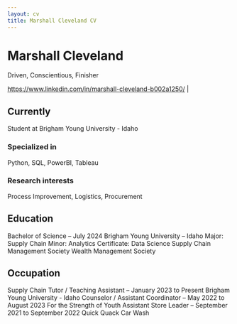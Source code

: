 ```yaml
---
layout: cv
title: Marshall Cleveland CV
---
```

# Marshall Cleveland
Driven, Conscientious, Finisher

<div id="webaddress">
<a href="marshallcleveland616@gmail.com">https://www.linkedin.com/in/marshall-cleveland-b002a1250/</a>
| <a href=""></a>
</div>

## Currently

Student at Brigham Young University - Idaho

### Specialized in

Python, SQL, PowerBI, Tableau

### Research interests

Process Improvement, Logistics, Procurement

## Education
Bachelor of Science – July 2024
Brigham Young University – Idaho
Major: 		Supply Chain
Minor: 		Analytics 
Certificate: 	Data Science
Supply Chain Management Society
Wealth Management Society

## Occupation
Supply Chain Tutor / Teaching Assistant – January 2023 to Present
Brigham Young University - Idaho
Counselor / Assistant Coordinator – May 2022 to August 2023
For the Strength of Youth
Assistant Store Leader – September 2021 to September 2022
Quick Quack Car Wash

<!-- ### Footer

Last updated: May 2013 -->
